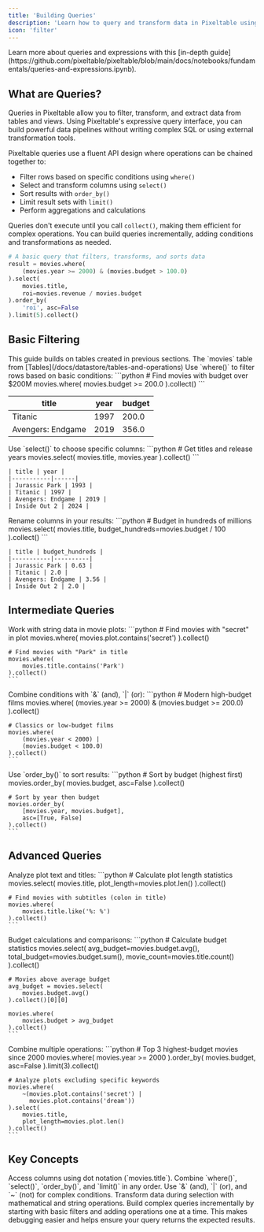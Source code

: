 ```yaml
---
title: 'Building Queries'
description: 'Learn how to query and transform data in Pixeltable using where() and select()'
icon: 'filter'
---
```


<Info>
Learn more about queries and expressions with this [in-depth guide](https://github.com/pixeltable/pixeltable/blob/main/docs/notebooks/fundamentals/queries-and-expressions.ipynb).
</Info>

## What are Queries?

Queries in Pixeltable allow you to filter, transform, and extract data from tables and views. Using Pixeltable's expressive query interface, you can build powerful data pipelines without writing complex SQL or using external transformation tools.

Pixeltable queries use a fluent API design where operations can be chained together to:
- Filter rows based on specific conditions using `where()`
- Select and transform columns using `select()`
- Sort results with `order_by()`
- Limit result sets with `limit()`
- Perform aggregations and calculations

Queries don't execute until you call `collect()`, making them efficient for complex operations. You can build queries incrementally, adding conditions and transformations as needed.

```python
# A basic query that filters, transforms, and sorts data
result = movies.where(
    (movies.year >= 2000) & (movies.budget > 100.0)
).select(
    movies.title,
    roi=movies.revenue / movies.budget
).order_by(
    'roi', asc=False
).limit(5).collect()
```

## Basic Filtering

<Note>
This guide builds on tables created in previous sections. The `movies` table from [Tables](/docs/datastore/tables-and-operations)
</Note>

<Tabs>
  <Tab title="Simple Where">
    Use `where()` to filter rows based on basic conditions:
    ```python
    # Find movies with budget over $200M
    movies.where(
        movies.budget >= 200.0
    ).collect()
    ```
    
  | title | year | budget |
  |-----------|------|---------|
  | Titanic | 1997 | 200.0 |
  | Avengers: Endgame | 2019 | 356.0 |
  </Tab>

  <Tab title="Basic Select">
    Use `select()` to choose specific columns:
    ```python
    # Get titles and release years
    movies.select(
        movies.title, 
        movies.year
    ).collect()
    ```


    | title | year |
    |-----------|------|
    | Jurassic Park | 1993 |
    | Titanic | 1997 |
    | Avengers: Endgame | 2019 |
    | Inside Out 2 | 2024 |
    
  </Tab>

  <Tab title="Column Naming">
    Rename columns in your results:
    ```python
    # Budget in hundreds of millions
    movies.select(
        movies.title,
        budget_hundreds=movies.budget / 100
    ).collect()
    ```


    | title | budget_hundreds |
    |-----------|----------|
    | Jurassic Park | 0.63 |
    | Titanic | 2.0 |
    | Avengers: Endgame | 3.56 |
    | Inside Out 2 | 2.0 |
    
  </Tab>
</Tabs>

## Intermediate Queries

<AccordionGroup>
  <Accordion title="Text Filtering" icon="font">
    Work with string data in movie plots:
    ```python
    # Find movies with "secret" in plot
    movies.where(
        movies.plot.contains('secret')
    ).collect()

    # Find movies with "Park" in title
    movies.where(
        movies.title.contains('Park')
    ).collect()
    ```
  </Accordion>

  <Accordion title="Multiple Conditions" icon="filter">
    Combine conditions with `&` (and), `|` (or):
    ```python
    # Modern high-budget films
    movies.where(
        (movies.year >= 2000) &
        (movies.budget >= 200.0)
    ).collect()

    # Classics or low-budget films
    movies.where(
        (movies.year < 2000) |
        (movies.budget < 100.0)
    ).collect()
    ```
  </Accordion>

  <Accordion title="Sorting Results" icon="arrow-down-wide-short">
    Use `order_by()` to sort results:
    ```python
    # Sort by budget (highest first)
    movies.order_by(
        movies.budget, 
        asc=False
    ).collect()

    # Sort by year then budget
    movies.order_by(
        [movies.year, movies.budget], 
        asc=[True, False]
    ).collect()
    ```
  </Accordion>
</AccordionGroup>

## Advanced Queries

<CardGroup cols={1}>
  <Card title="Text Analysis" icon="text-size">
    Analyze plot text and titles:
    ```python
    # Calculate plot length statistics
    movies.select(
        movies.title,
        plot_length=movies.plot.len()
    ).collect()

    # Find movies with subtitles (colon in title)
    movies.where(
        movies.title.like('%: %')
    ).collect()
    ```
  </Card>

  <Card title="Numeric Analysis" icon="calculator">
    Budget calculations and comparisons:
    ```python
    # Calculate budget statistics
    movies.select(
        avg_budget=movies.budget.avg(),
        total_budget=movies.budget.sum(),
        movie_count=movies.title.count()
    ).collect()
    
    # Movies above average budget
    avg_budget = movies.select(
        movies.budget.avg()
    ).collect()[0][0]
    
    movies.where(
        movies.budget > avg_budget
    ).collect()
    ```
  </Card>

  <Card title="Complex Filtering" icon="layer-group">
    Combine multiple operations:
    ```python
    # Top 3 highest-budget movies since 2000
    movies.where(
        movies.year >= 2000
    ).order_by(
        movies.budget, 
        asc=False
    ).limit(3).collect()
    
    # Analyze plots excluding specific keywords
    movies.where(
        ~(movies.plot.contains('secret') | 
          movies.plot.contains('dream'))
    ).select(
        movies.title,
        plot_length=movies.plot.len()
    ).collect()
    ```
  </Card>
</CardGroup>

## Key Concepts

<CardGroup cols={2}>
  <Card title="Column References" icon="table-columns">
    Access columns using dot notation (`movies.title`).
  </Card>
  <Card title="Chaining Operations" icon="link">
    Combine `where()`, `select()`, `order_by()`, and `limit()` in any order.
  </Card>
  <Card title="Boolean Logic" icon="code-compare">
    Use `&` (and), `|` (or), and `~` (not) for complex conditions.
  </Card>
  <Card title="Transformations" icon="wand-magic-sparkles">
    Transform data during selection with mathematical and string operations.
  </Card>
</CardGroup>

<Tip>
Build complex queries incrementally by starting with basic filters and adding operations one at a time. This makes debugging easier and helps ensure your query returns the expected results.
</Tip>